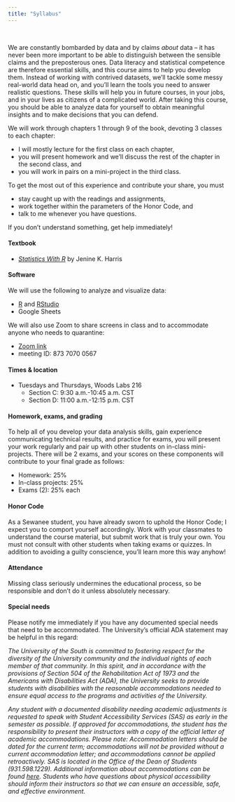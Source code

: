 ```yaml
---
title: "Syllabus"
---
```


<br>

We are constantly bombarded by data and by claims _about_ data -- it has never been more important
to be able to distinguish between the sensible claims and the preposterous ones. Data literacy 
and statistical competence are therefore essential skills, and this course aims to help you develop them.
Instead of working with contrived datasets, we'll tackle some messy real-world data head on, and you'll
learn the tools you need to answer realistic questions. These skills will help you in future courses, in your 
jobs, and in your lives as citizens of a complicated world. After taking this course, you should be able to 
analyze data for yourself to obtain meaningful insights and to make decisions that you can defend. 

We will work through chapters 1 through 9 of the book, devoting 3 classes to each chapter: 

- I will mostly lecture for the first class on each chapter, 
- you will present homework and we'll discuss the rest of the chapter in the second class, and 
- you will work in pairs on a mini-project in the third class. 

To get the most out of this experience and contribute your share, you must

- stay caught up with the readings and assignments,
- work together within the parameters of the Honor Code, and
- talk to me whenever you have questions.

If you don't understand something, get help immediately!

#### Textbook 

- [*Statistics With R*](https://edge.sagepub.com/harris1e) by Jenine K. Harris

#### Software 

We will use the following to analyze and visualize data:

- [R](https://cran.r-project.org/) and [RStudio](https://www.rstudio.com/products/rstudio/download/)
- Google Sheets

We will also use Zoom to share screens in class and to accommodate anyone who needs to 
quarantine: 

- [Zoom link](https://sewanee-edu.zoom.us/j/87370700567) 
- meeting ID: 873 7070 0567 

#### Times & location

- Tuesdays and Thursdays, Woods Labs 216
  - Section C: 9:30 a.m.-10:45 a.m. CST
  - Section D: 11:00 a.m.-12:15 p.m. CST

#### Homework, exams, and grading

To help all of you develop your data analysis skills, gain experience communicating technical results, and practice for exams, 
you will present your work regularly and pair up with other students on in-class mini-projects. There will be 2 exams, 
and your scores on these components will contribute to your final grade as follows:

- Homework: 25%
- In-class projects: 25%
- Exams (2): 25% each

#### Honor Code

As a Sewanee student, you have already sworn to uphold the Honor Code; I
expect you to comport yourself accordingly. Work with your classmates to
understand the course material, but submit work that is truly your own.
You must not consult with other students when taking exams or quizzes.
In addition to avoiding a guilty conscience, you'll learn more this way
anyhow!

#### Attendance

Missing class seriously undermines the educational process, so be
responsible and don't do it unless absolutely necessary.

#### Special needs

Please notify me immediately if you have any documented special needs
that need to be accommodated. The University's official ADA statement may be helpful in this regard:

_The University of the South is committed to fostering respect for the diversity of the University community and the individual rights of each member of that community. In this spirit, and in accordance with the provisions of Section 504 of the Rehabilitation Act of 1973 and the Americans with Disabilities Act (ADA), the University seeks to provide students with disabilities with the reasonable accommodations needed to ensure equal access to the programs and activities of the University._

_Any student with a documented disability needing academic adjustments is requested to speak with Student Accessibility Services (SAS) as early in the semester as possible. If approved for accommodations, the student has the responsibility to present their instructors with a copy of the official letter of academic accommodations. Please note: Accommodation letters should be dated for the current term; accommodations will not be provided without a current accommodation letter; and accommodations cannot be applied retroactively. SAS is located in the Office of the Dean of Students (931.598.1229). Additional information about accommodations can be found [here](https://new.sewanee.edu/campus-life/playing/wellness-commons/university-wellness-center/student-accessibility-services/). Students who have questions about physical accessibility should inform their instructors so that we can ensure an accessible, safe, and effective environment._
